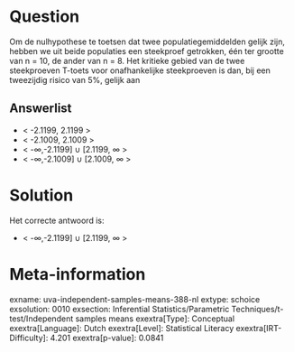Question
========

Om de nulhypothese te toetsen dat twee populatiegemiddelden gelijk zijn,
hebben we uit beide populaties een steekproef getrokken, één ter grootte
van n = 10, de ander van n = 8. Het kritieke gebied van de twee
steekproeven T-toets voor onafhankelijke steekproeven is dan, bij een
tweezijdig risico van 5%, gelijk aan

Answerlist
----------

* < -2.1199, 2.1199 >
* < -2.1009, 2.1009 >
* < -∞,-2.1199] ∪ [2.1199, ∞ >
* < -∞,-2.1009]  ∪ [2.1009, ∞ >

Solution
========

Het correcte antwoord is: 

* < -∞,-2.1199] ∪ [2.1199, ∞ >

Meta-information
================
exname: uva-independent-samples-means-388-nl
extype: schoice
exsolution: 0010
exsection: Inferential Statistics/Parametric Techniques/t-test/Independent samples means
exextra[Type]: Conceptual
exextra[Language]: Dutch
exextra[Level]: Statistical Literacy
exextra[IRT-Difficulty]: 4.201
exextra[p-value]: 0.0841
